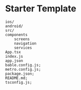 # Starter Template

```
ios/
android/
src/
components
    screens
    navigation
    services
App.tsx
index.js
app.json
bable.config.js;
metro.config.js;
package.json;
README.md;
tsconfig.js;
```

